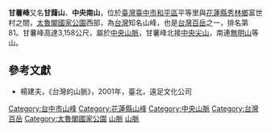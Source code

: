 {{Infobox Mountain
| 名稱 = 甘薯峰
| other_name = 甘藷山、中央南山
| 照片 = 
| 照片說明 = 
| 海拔 = {{convert|3158|m|ft|0}}
| listing = [[台灣百岳|台灣百岳]]
| 位置 = {{TWN}}[[花蓮縣|花蓮縣]]、[[臺中市|臺中市]]
| 山脈 = [[中央山脈|中央山脈]]
| prominence = {{convert|189|m|ft|0}}
| coordinates = {{coord|24|17|24|N|121|23|23|E|type:mountain_region:TW|display=inline,title}}
| 地形圖 = 
| 類別 =
| 年齡 = 
| 最近噴發 =
| 首次登頂 =
| Easiest route = 
| pushpin_map = Taiwan
| pushpin_map_caption = 甘薯峰的位置
}}
'''甘薯峰'''又名'''甘藷山'''、'''中央南山'''，位於[[臺灣|臺灣]][[臺中市|臺中市]][[和平區_(台灣)|和平區]]平等里與[[花蓮縣|花蓮縣]][[秀林鄉|秀林鄉]]富世村之間，[[太魯閣國家公園|太魯閣國家公園]]西部，為[[台灣|台灣]]知名山峰，也是[[台灣百岳|台灣百岳]]之一，排名第81。甘薯峰高達3,158公尺，屬於[[中央山脈|中央山脈]]，甘薯峰北接[[中央尖山|中央尖山]]，南連[[無明山|無明山]]等山。

==參考文獻==
*楊建夫，《台灣的山脈》，2001年，臺北，遠足文化公司

{{Taiwan Top 100 Peaks}}
{{TW-geo-stub}}

[[Category:台中市山峰|Category:台中市山峰]]
[[Category:花蓮縣山峰|Category:花蓮縣山峰]]
[[Category:中央山脈|Category:中央山脈]]
[[Category:台灣百岳|Category:台灣百岳]]
[[Category:太魯閣國家公園|Category:太魯閣國家公園]]
[[Category:和平區地理_(臺灣)|山脈]]
[[Category:秀林鄉地理|山脈]]